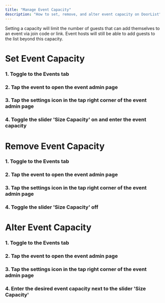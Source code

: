 --- 
title: "Manage Event Capacity"
description: "How to set, remove, and alter event capacity on DoorList"
---
Setting a capacity will limit the number of guests that can add themselves to an event via join code or link. Event hosts will still be able to add guests to the list beyond this capacity.

# Set Event Capacity
### 1. Toggle to the Events tab 
### 2. Tap the event to open the event admin page
### 3. Tap the settings icon in the tap right corner of the event admin page
### 4. Toggle the slider 'Size Capacity' on and enter the event capacity

#
# Remove Event Capacity
### 1. Toggle to the Events tab 
### 2. Tap the event to open the event admin page
### 3. Tap the settings icon in the tap right corner of the event admin page
### 4. Toggle the slider 'Size Capacity' off

#
# Alter Event Capacity
### 1. Toggle to the Events tab 
### 2. Tap the event to open the event admin page
### 3. Tap the settings icon in the tap right corner of the event admin page
### 4. Enter the desired event capacity next to the slider 'Size Capacity'